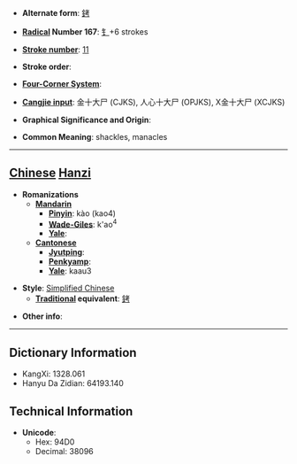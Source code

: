 * '''Alternate form''': [[銬]]

* '''[[Wiktionary:Chinese radical index| Radical]] Number 167''': [[Wiktionary:Chinese radical index 钅|钅]]+6 strokes

* '''[[Wiktionary:Chinese total strokes index|Stroke number]]''': [[Wiktionary:Chinese total strokes index 11|11]]

* '''Stroke order''': 

* '''[[Wiktionary:Chinese four corner index|Four-Corner System]]''': 

* '''[[Wiktionary:Chinese Cangjie index|Cangjie input]]''': 金十大尸 (CJKS), 人心十大尸 (OPJKS), X金十大尸 (XCJKS)

* '''Graphical Significance and Origin''': 

* '''Common Meaning''': shackles, manacles

----

== [[Chinese]] [[Hanzi]] ==

* '''Romanizations'''
** '''[[Mandarin]]'''
*** '''[[Pinyin]]''': kào (kao4)
*** '''[[Wade-Giles]]''': k'ao<sup>4</sup>
*** '''[[Yale]]''': 
** '''[[Cantonese]]'''
*** '''[[Jyutping]]''':
*** '''[[Penkyamp]]''': 
*** '''[[Yale]]''': kaau3

* '''Style''': [[Simplified Chinese]] 
** '''[[Traditional Chinese|Traditional]] equivalent''': [[銬]]

* '''Other info''': 

----

== Dictionary Information ==

* KangXi: 1328.061
* Hanyu Da Zidian: 64193.140

== Technical Information ==

* '''Unicode''':
** Hex: 94D0
** Decimal: 38096
